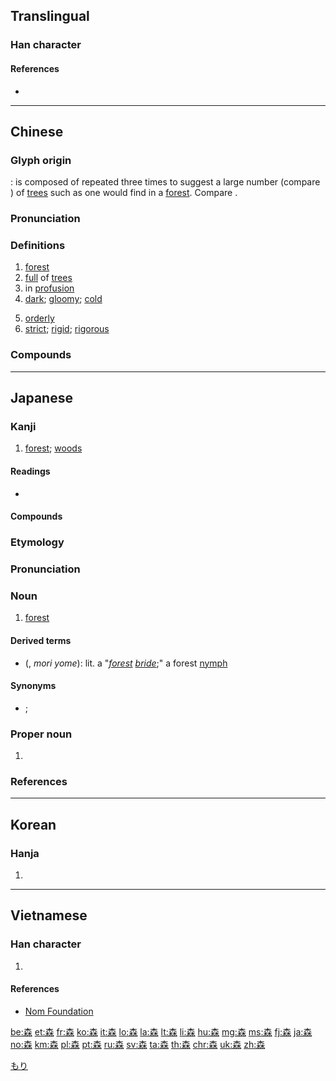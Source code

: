 ==Translingual==
{{stroke order|strokes=12}}

===Han character===
{{Han char|rn=75|rad=木|as=08|sn=12|four=40994|canj=DDD|ids=⿱木林}}

====References====
* {{Han ref|kx=0534.110|dkj=14974|dj=0922.080|hdz=21226.020|uh=68EE|ud=26862|bh=B4CB|bd=46283}}

----

==Chinese==
{{zh-forms}}

===Glyph origin===
{{liushu|ic}}: {{lang|zh|森}} is composed of {{zh-l|*木|wood, tree}} repeated three times to suggest a large number (compare {{zh-l|*三}}) of [[trees]] such as one would find in a [[forest]]. Compare {{och-l|林}}.

===Pronunciation===
{{zh-pron
|m=sēn
|c=sam1
|mc=y
|oc=y
|ma=
|cat=n,a
}}

===Definitions===
{{zh-hanzi}}

# [[forest]]
# [[full]] of [[tree]]s
# in [[profusion]]
# [[dark]]; [[gloomy]]; [[cold]]
#: {{zh-x|陰森|gloomy}}
# [[orderly]]
# [[strict]]; [[rigid]]; [[rigorous]]
#: {{zh-x|森嚴|strict; tight}}

===Compounds===
{{zh-der|森冷|森林|森羅殿|森羅萬象|森然|森森|森嚴|森鬱|亞松森|冷森森|劍戟森森|孔廣森|寒森森|布倫森|林森|柏格森|森岑|森巴|森林學|森林法|森林浴|森豎|毛骨森然|毛骨森竦|毛髮森豎|海森堡|涼森森|班強森|白森森|盧森堡|萬象森羅|艾森豪|葉斯沛森|蕭森|號令森嚴|詹森|警備森嚴|門禁森嚴|陰森|陰森森|麻森|黃森森|黑森林}}

----

==Japanese==

===Kanji===
{{ja-kanji|grade=1|rs=木08}}

# [[forest]]; [[woods]]

====Readings====
* {{ja-readings
|goon=[[しん]] (shin)
|kanon=[[しん]] (shin)
|kun=[[もり]] (mori)|nanori=[[しげ]] (shige), [[しげる]] (shigeru), [[もり]] (mori)}}

====Compounds====
{{der5
| {{ja-l|森閑}}
| {{ja-l|森厳}}
| {{ja-l|森々}}, {{ja-l|森森}}
| {{ja-l|森然}}
| {{ja-l|森羅万象}}
| {{ja-l|森林}}
| {{ja-l|森林火災}}
| {{ja-l|森林公園}}
| {{ja-l|森林浴}}
}}

===Etymology===
{{ja-kanjitab|もり|yomi=k}}
{{rfe|lang=ja}}

===Pronunciation===
{{ja-pron|もり|acc=h|acc_ref=NHK|y=k}}

===Noun===
{{ja-noun|もり}}

# [[forest]] {{gloss|dense collection of trees}}

====Derived terms====
* {{l|ja|森嫁}} ({{l|ja|もりよめ}}, ''mori yome''): lit. a "''[[forest]] [[bride]]'';" a forest [[nymph]]

====Synonyms====
* {{l|ja|林}}; {{l|ja|杜}}
[[Category:ja:Forests|もり]]

===Proper noun===
{{ja-pos|proper|もり}}

# {{surname|lang=ja|sort=もり}}

===References===
<references/>

----

==Korean==

===Hanja===
{{ko-hanja|hangeul=삼|eumhun=숲|rv=sam|mr=sam|y=sam}}

# {{defn|lang=ko|sort=木08}}

----

==Vietnamese==

===Han character===
{{vi-hantu|[[chùm]], [[dụm]], [[sâm]], [[sum]], [[sùm]], [[xúm]], [[dâm]], [[dúm]], [[râm]], [[xum]], [[xùm]], [[hồng]], [[dũng]]|rs=木08}}

# {{defn|lang=vi|sort=木08}}

====References====
* [http://nomfoundation.org/common/nom_details.php?codepoint=68ee Nom Foundation]

[[be:森]]
[[et:森]]
[[fr:森]]
[[ko:森]]
[[it:森]]
[[lo:森]]
[[la:森]]
[[lt:森]]
[[li:森]]
[[hu:森]]
[[mg:森]]
[[ms:森]]
[[fj:森]]
[[ja:森]]
[[no:森]]
[[km:森]]
[[pl:森]]
[[pt:森]]
[[ru:森]]
[[sv:森]]
[[ta:森]]
[[th:森]]
[[chr:森]]
[[uk:森]]
[[zh:森]]
